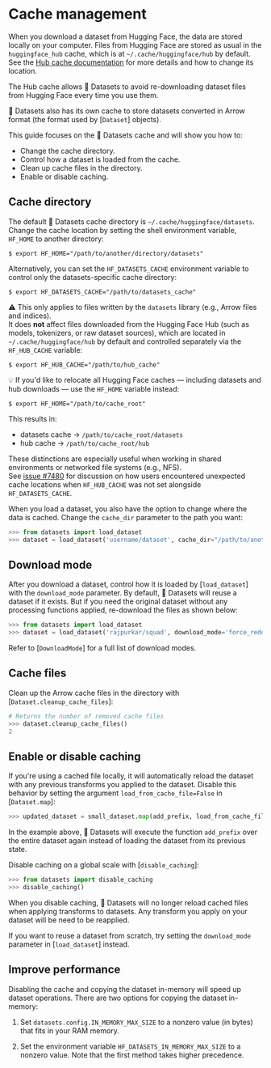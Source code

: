 # Cache management

When you download a dataset from Hugging Face, the data are stored locally on your computer.
Files from Hugging Face are stored as usual in the `huggingface_hub` cache, which is at `~/.cache/huggingface/hub` by default.
See the [Hub cache documentation](https://huggingface.co/docs/huggingface_hub/guides/manage-cache) for more details and how to change its location.

The Hub cache allows 🤗 Datasets to avoid re-downloading dataset files from Hugging Face every time you use them. 

🤗 Datasets also has its own cache to store datasets converted in Arrow format (the format used by [`Dataset`] objects).

This guide focuses on the 🤗 Datasets cache and will show you how to:

- Change the cache directory.
- Control how a dataset is loaded from the cache.
- Clean up cache files in the directory.
- Enable or disable caching.

## Cache directory

The default 🤗 Datasets cache directory is `~/.cache/huggingface/datasets`. Change the cache location by setting the shell environment variable, `HF_HOME` to another directory:

```
$ export HF_HOME="/path/to/another/directory/datasets"
```

Alternatively, you can set the `HF_DATASETS_CACHE` environment variable to control only the datasets-specific cache directory:

```
$ export HF_DATASETS_CACHE="/path/to/datasets_cache"
```

⚠️ This only applies to files written by the `datasets` library (e.g., Arrow files and indices).  
It does **not** affect files downloaded from the Hugging Face Hub (such as models, tokenizers, or raw dataset sources), which are located in `~/.cache/huggingface/hub` by default and controlled separately via the `HF_HUB_CACHE` variable:

```
$ export HF_HUB_CACHE="/path/to/hub_cache"
```

💡 If you'd like to relocate all Hugging Face caches — including datasets and hub downloads — use the `HF_HOME` variable instead:

```
$ export HF_HOME="/path/to/cache_root"
```

This results in:
- datasets cache → `/path/to/cache_root/datasets`
- hub cache → `/path/to/cache_root/hub`

These distinctions are especially useful when working in shared environments or networked file systems (e.g., NFS).  
See [issue #7480](https://github.com/huggingface/datasets/issues/7480) for discussion on how users encountered unexpected cache locations when `HF_HUB_CACHE` was not set alongside `HF_DATASETS_CACHE`.

When you load a dataset, you also have the option to change where the data is cached. Change the `cache_dir` parameter to the path you want:

```py
>>> from datasets import load_dataset
>>> dataset = load_dataset('username/dataset', cache_dir="/path/to/another/directory/datasets")
```

## Download mode

After you download a dataset, control how it is loaded by [`load_dataset`] with the `download_mode` parameter. By default, 🤗 Datasets will reuse a dataset if it exists. But if you need the original dataset without any processing functions applied, re-download the files as shown below:

```py
>>> from datasets import load_dataset
>>> dataset = load_dataset('rajpurkar/squad', download_mode='force_redownload')
```

Refer to [`DownloadMode`] for a full list of download modes.

## Cache files

Clean up the Arrow cache files in the directory with [`Dataset.cleanup_cache_files`]:

```py
# Returns the number of removed cache files
>>> dataset.cleanup_cache_files()
2
```

## Enable or disable caching

If you're using a cached file locally, it will automatically reload the dataset with any previous transforms you applied to the dataset. Disable this behavior by setting the argument `load_from_cache_file=False` in [`Dataset.map`]:

```py
>>> updated_dataset = small_dataset.map(add_prefix, load_from_cache_file=False)
```

In the example above, 🤗 Datasets will execute the function `add_prefix` over the entire dataset again instead of loading the dataset from its previous state.

Disable caching on a global scale with [`disable_caching`]:

```py
>>> from datasets import disable_caching
>>> disable_caching()
```

When you disable caching, 🤗 Datasets will no longer reload cached files when applying transforms to datasets. Any transform you apply on your dataset will be need to be reapplied.

<Tip>

If you want to reuse a dataset from scratch, try setting the `download_mode` parameter in [`load_dataset`] instead.

</Tip>

<a id='load_dataset_enhancing_performance'></a>

## Improve performance

Disabling the cache and copying the dataset in-memory will speed up dataset operations. There are two options for copying the dataset in-memory:

1. Set `datasets.config.IN_MEMORY_MAX_SIZE` to a nonzero value (in bytes) that fits in your RAM memory.

2. Set the environment variable `HF_DATASETS_IN_MEMORY_MAX_SIZE` to a nonzero value. Note that the first method takes higher precedence.
